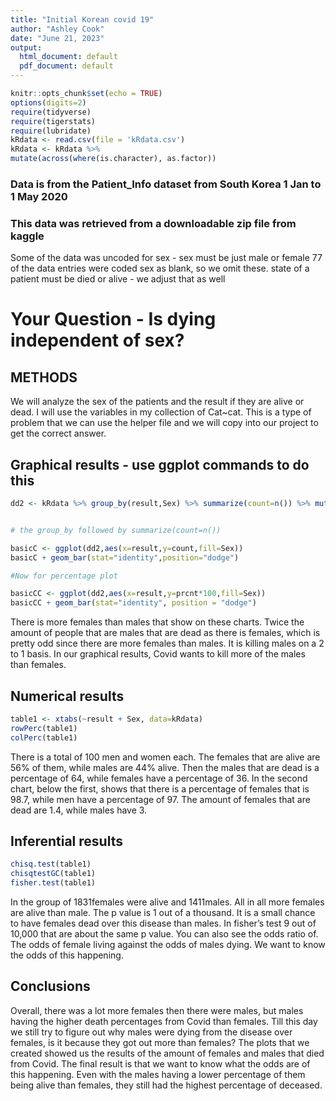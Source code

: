 ```yaml
---
title: "Initial Korean covid 19"
author: "Ashley Cook"
date: "June 21, 2023"
output:
  html_document: default
  pdf_document: default
---
```


```r
knitr::opts_chunk$set(echo = TRUE)
options(digits=2)
require(tidyverse)
require(tigerstats)
require(lubridate)
kRdata <- read.csv(file = 'kRdata.csv')
kRdata <- kRdata %>%
mutate(across(where(is.character), as.factor))

```
### Data is from the Patient_Info dataset from South Korea 1 Jan to 1 May 2020
### This data was retrieved from a downloadable zip file from kaggle

Some of the data was uncoded for sex - sex must be just male or female
77 of the data entries were coded sex  as blank, so we omit these.
state of a patient must be died or alive - we adjust that as well   
  
# Your Question - Is dying independent of sex?

## METHODS
  
We will analyze the sex of the patients and the result if they are alive or dead. I will use the variables in my collection of Cat~cat. This is a type of problem that we can use the helper file and we will copy into our project to get the correct answer. 



## Graphical results - use ggplot commands to do this  

```r
dd2 <- kRdata %>% group_by(result,Sex) %>% summarize(count=n()) %>% mutate(prcnt=count/sum(count))


# the group_by followed by summarize(count=n())

basicC <- ggplot(dd2,aes(x=result,y=count,fill=Sex))
basicC + geom_bar(stat="identity",position="dodge")

#Now for percentage plot

basicCC <- ggplot(dd2,aes(x=result,y=prcnt*100,fill=Sex)) 
basicCC + geom_bar(stat="identity", position = "dodge")
```

  
There is more females than males that show on these charts. Twice the amount of people that are males that are dead as there is females, which is pretty odd since there are more females than males. It is killing males on a 2 to 1 basis. In our graphical results, Covid wants to kill more of the males than females. 

  
## Numerical results

```r
table1 <- xtabs(~result + Sex, data=kRdata)
rowPerc(table1)
colPerc(table1)
```
  
There is a total of 100 men and women each. The females that are alive are 56% of them, while males are 44% alive. Then the males that are dead is a percentage of 64, while females have a percentage of 36. In the second chart, below the first, shows that there is a percentage of females that is 98.7, while men have a percentage of 97. The amount of females that are dead are 1.4, while males have 3.

## Inferential results 

```r
chisq.test(table1)
chisqtestGC(table1)
fisher.test(table1)
```

  
In the group of 1831females were alive and 1411males. All in all more females are alive than male. The p value is 1 out of a thousand. It is a small chance to have females dead over this disease than males. In fisher's test 9 out of 10,000 that are about the same p value. You can also see the odds ratio of. The odds of female living against the odds of males dying. We want to know the odds of this happening. 

## Conclusions
  
Overall, there was a lot more females then there were males, but males having the higher death percentages from Covid than females. Till this day we still try to figure out why males were dying from the disease over females, is it because they got out more than females? The plots that we created showed us the results of the amount of females and males that died from Covid. The final result is that we want to know what the odds are of this happening. Even with the males having a lower percentage of them being alive than females, they still had the highest percentage of deceased.
